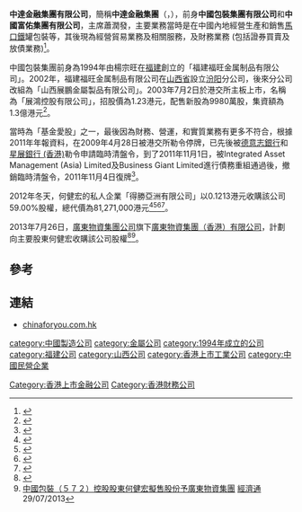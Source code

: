 '''中達金融集團有限公司'''，簡稱'''中達金融集團'''（'''{{lang-en|Central Wealth Financial Group Limited}}'''，{{hkex|0572}}），前身'''中國包裝集團有限公司'''和'''中國富佑集團有限公司'''，主席蕭潤發，主要業務當時是在中國內地經營生產和銷售[[馬口鐵|馬口鐵]]罐包裝等，其後現為經營貿易業務及相關服務，及財務業務 (包括證券買賣及放債業務)<ref>{{Cite web |url=http://www.centralwealth.com.hk/%E9%97%9C%E6%96%BC%E6%88%91%E5%80%91/company-profile-zh_hk/ |title=中達金融集團有限公司簡介 |accessdate=2016-02-13 |archive-date=2016-02-16 |archive-url=https://web.archive.org/web/20160216180911/http://www.centralwealth.com.hk/%E9%97%9C%E6%96%BC%E6%88%91%E5%80%91/company-profile-zh_hk/ |dead-url=no }}</ref>。

中國包裝集團前身為1994年由楊宗旺在[[福建|福建]]創立的「福建福旺金属制品有限公司」。2002年，福建福旺金属制品有限公司在[[山西省|山西省]]設立[[汾阳|汾阳]]分公司，後來分公司改組為「山西展鵬金屬製品有限公司」。2003年7月2日於港交所主板上市，名稱為「展鴻控股有限公司」，招股價為1.23港元，配售新股為9980萬股，集資額為1.3億港元<ref>{{Cite web |url=http://www.hkexnews.hk/listedco/listconews/SEHK/2003/0610/0572/CWP101_c.pdf |title=展鴻控股有限公司招股資料 |access-date=2013-09-15 |archive-url=https://web.archive.org/web/20160305021511/http://www.hkexnews.hk/listedco/listconews/SEHK/2003/0610/0572/CWP101_c.pdf |archive-date=2016-03-05 |dead-url=yes }}</ref>。

當時為「基金愛股」之一，最後因為財務、營運，和實質業務有更多不符合，根據2011年年報資料，在2009年4月28日被港交所勒令停牌，已先後被[[德意志銀行|德意志銀行]]和[[星展銀行_(香港)|星展銀行 (香港)]]勒令申請臨時清盤令，到了2011年11月1日，被Integrated Asset Management (Asia) Limited及Business Giant Limited進行債務重組通過後，撤銷臨時清盤令，2011年11月4日復牌<ref>{{Cite web |url=http://www.hkexnews.hk/listedco/listconews/SEHK/2012/0402/LTN20120402963_C.pdf |title=中國包裝集團有限公司2011年報 |access-date=2013-09-15 |archive-url=https://web.archive.org/web/20120425013650/http://www.hkexnews.hk/listedco/listconews/sehk/2012/0402/LTN20120402963_C.pdf |archive-date=2012-04-25 |dead-url=yes }}</ref>。

2012年冬天，何健宏的私人企業「得勝亞洲有限公司」以0.1213港元收購該公司59.00%股權，總代價為81,271,000港元<ref>{{Cite web |url=http://www.hkexnews.hk/listedco/listconews/SEHK/2012/1212/LTN20121212660_C.pdf |title=收購通告1 |access-date=2013-09-15 |archive-url=https://web.archive.org/web/20160305015307/http://www.hkexnews.hk/listedco/listconews/SEHK/2012/1212/LTN20121212660_C.pdf |archive-date=2016-03-05 |dead-url=yes }}</ref><ref>{{Cite web |url=http://www.hkexnews.hk/listedco/listconews/SEHK/2013/0128/LTN20130128162_C.pdf |title=收購通告2 |access-date=2013-09-15 |archive-url=https://web.archive.org/web/20130227010326/http://www.hkexnews.hk/listedco/listconews/sehk/2013/0128/LTN20130128162_C.pdf |archive-date=2013-02-27 |dead-url=yes }}</ref><ref>{{Cite web |url=http://www.hkexnews.hk/listedco/listconews/SEHK/2013/0129/LTN20130129135_C.pdf |title=收購通告3 |access-date=2013-09-15 |archive-url=https://web.archive.org/web/20160305015711/http://www.hkexnews.hk/listedco/listconews/SEHK/2013/0129/LTN20130129135_C.pdf |archive-date=2016-03-05 |dead-url=yes }}</ref><ref>{{Cite web |url=http://www.hkexnews.hk/listedco/listconews/SEHK/2013/0219/LTN20130219361_C.pdf |title=收購通告4 |access-date=2013-09-15 |archive-url=https://web.archive.org/web/20160305011213/http://www.hkexnews.hk/listedco/listconews/SEHK/2013/0219/LTN20130219361_C.pdf |archive-date=2016-03-05 |dead-url=yes }}</ref>。

2013年7月26日，[[廣東物資集團公司|廣東物資集團公司]]旗下[[廣東物資集團（香港）有限公司|廣東物資集團（香港）有限公司]]，計劃向主要股東何健宏收購該公司股權<ref>{{Cite web |url=http://www.hkexnews.hk/listedco/listconews/SEHK/2013/0726/LTN20130726705_C.pdf |title=收購通告（未經證實） |accessdate=2013-09-15 |archive-date=2018-09-30 |archive-url=https://web.archive.org/web/20180930012313/http://www.hkexnews.hk/listedco/listconews/SEHK/2013/0726/LTN20130726705_C.pdf |dead-url=no }}</ref><ref>[http://www.etnet.com.hk/www/tc/news/categorized_news_detail.php?category=latest&newsid=ETN230729254 中國包裝（５７２）控股股東何健宏擬售股份予廣東物資集團] {{Wayback|url=http://www.etnet.com.hk/www/tc/news/categorized_news_detail.php?category=latest&newsid=ETN230729254 |date=20180929224559 }}[[經濟通|經濟通]] 29/07/2013</ref>。

==參考==
{{reflist}}

==連結==
*[https://web.archive.org/web/20160109160156/http://chinaforyou.com.hk/ chinaforyou.com.hk]

[[category:中國製造公司|category:中國製造公司]]
[[category:金屬公司|category:金屬公司]]
[[category:1994年成立的公司|category:1994年成立的公司]]
[[category:福建公司|category:福建公司]]
[[category:山西公司|category:山西公司]]
[[category:香港上市工業公司|category:香港上市工業公司]]
[[category:中國民營企業|category:中國民營企業]]
[[Category:香港上市金融公司|Category:香港上市金融公司]]
[[Category:香港財務公司|Category:香港財務公司]]